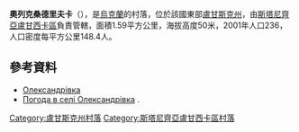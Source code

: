 {{coord|48|58|37|N|39|44|27|E|scale:100000|display=title}}

'''奧列克桑德里夫卡'''（{{lang-uk|Олександрівка}}），是[[烏克蘭|烏克蘭]]的村落，位於該國東部[[盧甘斯克州|盧甘斯克州]]，由[[斯塔尼齊亞盧甘西卡區|斯塔尼齊亞盧甘西卡區]]負責管轄，面積1.59平方公里，海拔高度50米，2001年人口236，人口密度每平方公里148.4人。

==參考資料==
* [http://w1.c1.rada.gov.ua/pls/z7502/A005?rdat1=03.11.2012&rf7571=18723 Олександрівка]{{dead link|date=2017年12月 |bot=InternetArchiveBot |fix-attempted=yes }}
* [http://weather.in.ua/ua/lyganskaja/18710 Погода в селі Олександрівка] {{Wayback|url=http://weather.in.ua/ua/lyganskaja/18710 |date=20111220003433 }}.

{{DEFAULTSORT:Олександрівка}}
[[Category:盧甘斯克州村落|Category:盧甘斯克州村落]]
[[Category:斯塔尼齊亞盧甘西卡區村落|Category:斯塔尼齊亞盧甘西卡區村落]]


{{Luhansk-geo-stub}}